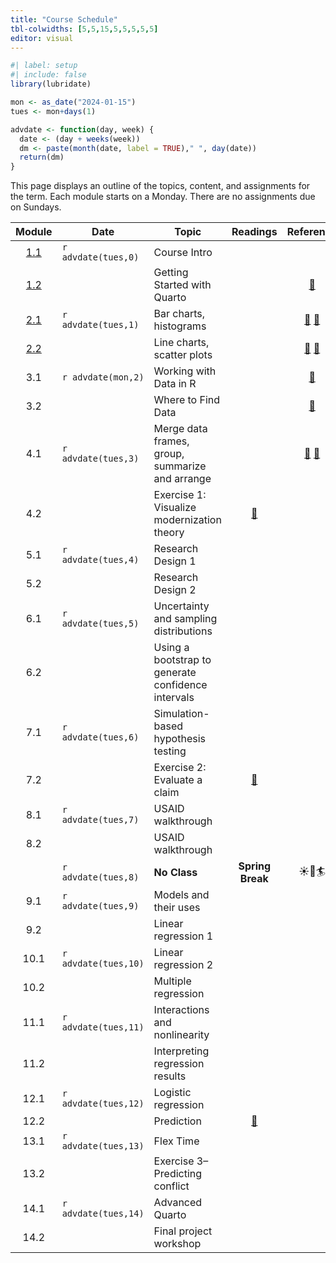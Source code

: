 ```yaml
---
title: "Course Schedule"
tbl-colwidths: [5,5,15,5,5,5,5,5]
editor: visual
---
```


```r
#| label: setup
#| include: false
library(lubridate)

mon <- as_date("2024-01-15")
tues <- mon+days(1)

advdate <- function(day, week) {
  date <- (day + weeks(week))
  dm <- paste(month(date, label = TRUE)," ", day(date))
  return(dm)  
}
```

This page displays an outline of the topics, content, and assignments for the term. Each module starts on a Monday. There are no assignments due on Sundays.

::: column-screen-inset-right
|                   Module                   | Date                 | Topic                                              |                                        Readings                                        |                                                                 Reference                                                                  |                     Slides                     |                                                     Videos                                                      |                                    Assignments                                     |
|:-------:|---------|---------|:-------:|:-------:|:-------:|:-------:|:-------:|
| [1.1](modules/module-1.1.qmd "Module 1.1") | `r advdate(tues,0)`  | Course Intro                                       |                                                                                        |                                                                                                                                            | [🖥️](slides/week-1.1.qmd "Module 1.2 slides")  |                               [🖥️](https://youtu.be/eimM6pNkYjE "R and RStudio")                                |                                                                                    |
| [1.2](modules/module-1.2.qmd "Module 1.2") |                      | Getting Started with Quarto                        |                                                                                        |                        [📖](https://www.tidyverse.org/blog/2017/12/workflow-vs-script/ "project-oriented workflow")                        | [🖥️](slides/week-1.2.qmd "Module 1.2 slides")  |                                   [🖥️](https://youtu.be/6QN9ZYURDFg "Quarto")                                   |                                                                                    |
| [2.1](modules/module-2.1.qmd "Module 2.1") | `r advdate(tues,1)`  | Bar charts, histograms                             |                                                                                        |               [📖](https://r4ds.hadley.nz/data-import "r4ds, 7") [📖](https://r4ds.hadley.nz/data-visualize.html "r4ds, 2")                | [🖥️](slides/week-2.1.qmd "Module 2.1 slides")  |   [🖥️](https://youtu.be/QG1oDJPoIio "Make a bar chart") [🖥️](https://youtu.be/-1YhCql-gMo "Make a histogram")   |                                         📘                                         |
| [2.2](modules/module-2.2.qmd "Module 2.2") |                      | Line charts, scatter plots                         |                                                                                        |       [📖](https://r4ds.hadley.nz/layers.html "r4ds, 10.1-10.4") [📖](https://r4ds.hadley.nz/communication.html#labels "r4ds, 12.2")       |           [🖥️](slides/week-2.2.qmd)            | [🖥️](https://youtu.be/PnmQ2MFQpIc "Make a line chart") [🖥️](https://youtu.be/FiosjUVyfLM "Make a scatter plot") |                                                                                    |
|                    3.1                     | `r advdate(mon,2)`   | Working with Data in R                             |                                                                                        |                                        [📖](https://r4ds.hadley.nz/data-tidy.html "r4ds 6.1 & 6.3")                                        | [🖥️](slides/week-3.1.html "Module 3.1 slides") |                                                      🖥️ 🖥️                                                      |                                         📘                                         |
|                    3.2                     |                      | Where to Find Data                                 |                                                                                        |                                [📖](https://r4ds.hadley.nz/data-transform.html#introduction "r4ds 3.1-3.4")                                | [🖥️](slides/week-3.2.html "Module 3.2 slides") |                                                      🖥️ 🖥️                                                      |                                                                                    |
|                    4.1                     | `r advdate(tues,3)`  | Merge data frames, group, summarize and arrange    |                                                                                        | [📖](https://r4ds.hadley.nz/joins.html#sec-mutating-joins "r4ds, 20.3") [📖](https://r4ds.hadley.nz/data-transform.html#groups "r4ds 3.5") |           [🖥️](slides/week-4.1.qmd)            |                                                      🖥️ 🖥️                                                      |                                         📘                                         |
|                    4.2                     |                      | Exercise 1: Visualize modernization theory         |      [📖](https://link.springer.com/article/10.1057/palgrave.ap.5500151 "Norris")      |                                                                                                                                            |                       🖥️                       |                                                       🖥️                                                        |                  [🧮](/assignments/homework-1.html "Homework 1")                   |
|                    5.1                     | `r advdate(tues,4)`  | Research Design 1                                  |                                                                                        |                                                                                                                                            |                       🖥️                       |                                                                                                                 |                                         📘                                         |
|                    5.2                     |                      | Research Design 2                                  |                                                                                        |                                                                                                                                            |                       🖥️                       |                                                                                                                 |                                                                                    |
|                    6.1                     | `r advdate(tues,5)`  | Uncertainty and sampling distributions             |                                                                                        |                                                                                                                                            |                       🖥️                       |                                                       🖥️                                                        |                                         📘                                         |
|                    6.2                     |                      | Using a bootstrap to generate confidence intervals |                                                                                        |                                                                                                                                            |                       🖥️                       |                                                       🖥️                                                        |                                                                                    |
|                    7.1                     | `r advdate(tues,6)`  | Simulation-based hypothesis testing                |                                                                                        |                                                                                                                                            |                       🖥️                       |                                                       🖥️                                                        |                                         📘                                         |
|                    7.2                     |                      | Exercise 2: Evaluate a claim                       | [📖](https://academic.oup.com/qje/article-abstract/127/4/1755/1841616 "Casey et. al.") |                                                                                                                                            |                       🖥️                       |                                                       🖥️                                                        |                                                                                    |
|                    8.1                     | `r advdate(tues,7)`  | USAID walkthrough                                  |                                                                                        |                                                                                                                                            |                       🖥️                       |                                                       🖥️                                                        |                                         📘                                         |
|                    8.2                     |                      | USAID walkthrough                                  |                                                                                        |                                                                                                                                            |                                                |                                                       🖥️                                                        |              [🧮](/assignments/homework-2.html "Coding assignment 2")              |
|                                            | `r advdate(tues,8)`  | **No Class**                                       |                                    **Spring Break**                                    |                                                                   ☀️🌴🏄                                                                   |                                                |                                                                                                                 |                                                                                    |
|                    9.1                     | `r advdate(tues,9)`  | Models and their uses                              |                                                                                        |                                                                                                                                            |                       🖥️                       |                                                       🖥️                                                        |                                         📘                                         |
|                    9.2                     |                      | Linear regression 1                                |                                                                                        |                                                                                                                                            |                       🖥️                       |                                                       🖥️                                                        |                                                                                    |
|                    10.1                    | `r advdate(tues,10)` | Linear regression 2                                |                                                                                        |                                                                                                                                            |                       🖥️                       |                                                       🖥️                                                        |                                         📘                                         |
|                    10.2                    |                      | Multiple regression                                |                                                                                        |                                                                                                                                            |                                                |                                                       🖥️                                                        |                                                                                    |
|                    11.1                    | `r advdate(tues,11)` | Interactions and nonlinearity                      |                                                                                        |                                                                                                                                            |                       🖥️                       |                                                       🖥️                                                        | [📘](https://blackboard.gwu.edu/ultra/courses/_387298_1/outline "Module 5.1 quiz") |
|                    11.2                    |                      | Interpreting regression results                    |                                                                                        |                                                                                                                                            |                                                |                                                       🖥️                                                        |                                                                                    |
|                    12.1                    | `r advdate(tues,12)` | Logistic regression                                |                                                                                        |                                                                                                                                            |                       🖥️                       |                                                       🖥️                                                        |                                         📘                                         |
|                    12.2                    |                      | Prediction                                         |    [📖](https://journals.sagepub.com/doi/10.1177/0022343316684009 "Blair et. al.")     |                                                                                                                                            |                                                |                                                                                                                 |              [🧮](/assignments/homework-3.html "Coding assignment 3")              |
|                    13.1                    | `r advdate(tues,13)` | Flex Time                                          |                                                                                        |                                                                                                                                            |                                                |                                                                                                                 |                                                                                    |
|                    13.2                    |                      | Exercise 3--Predicting conflict                    |                                                                                        |                                                                                                                                            |                                                |                                                                                                                 |                                                                                    |
|                    14.1                    | `r advdate(tues,14)` | Advanced Quarto                                    |                                                                                        |                                                                                                                                            |                                                |                                                       🖥️                                                        |                                                                                    |
|                    14.2                    |                      | Final project workshop                             |                                                                                        |                                                                                                                                            |                                                |                                                       🖥️                                                        |          [✍️](/project/project-assignment-3.html "Project assignment 3")           |
:::

